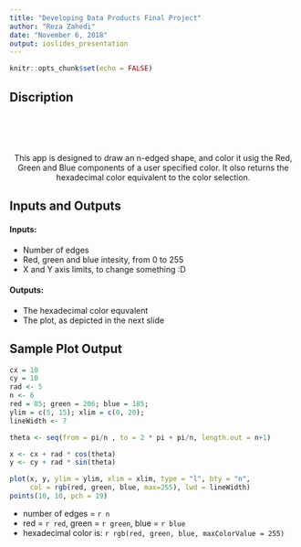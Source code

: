 ```yaml
---
title: "Developing Data Products Final Project"
author: "Reza Zahedi"
date: "November 6, 2018"
output: ioslides_presentation
---
```


```r
knitr::opts_chunk$set(echo = FALSE)
```

## Discription
<br><br><br><br><center>
This app is designed to draw an n-edged shape, and color it usig the Red, Green and Blue components of a user specified color. It olso returns the hexadecimal color equivalent to the color selection.
</center>

## Inputs and Outputs

#### Inputs:
- Number of edges
- Red, green and blue intesity, from 0 to 255
- X and Y axis limits, to change something :D

#### Outputs:
- The hexadecimal color equvalent
- The plot, as depicted in the next slide

## Sample Plot Output

```r
cx = 10
cy = 10
rad <- 5
n <- 6
red = 85; green = 206; blue = 185;
ylim = c(5, 15); xlim = c(0, 20);
lineWidth <- 7

theta <- seq(from = pi/n , to = 2 * pi + pi/n, length.out = n+1)

x <- cx + rad * cos(theta)
y <- cy + rad * sin(theta)

plot(x, y, ylim = ylim, xlim = xlim, type = "l", bty = "n",
     col = rgb(red, green, blue, max=255), lwd = lineWidth)
points(10, 10, pch = 19)
```

- number of edges = `r n`
- red = `r red`, green = `r green`, blue = `r blue`  
- hexadecimal color is: `r rgb(red, green, blue, maxColorValue = 255)`